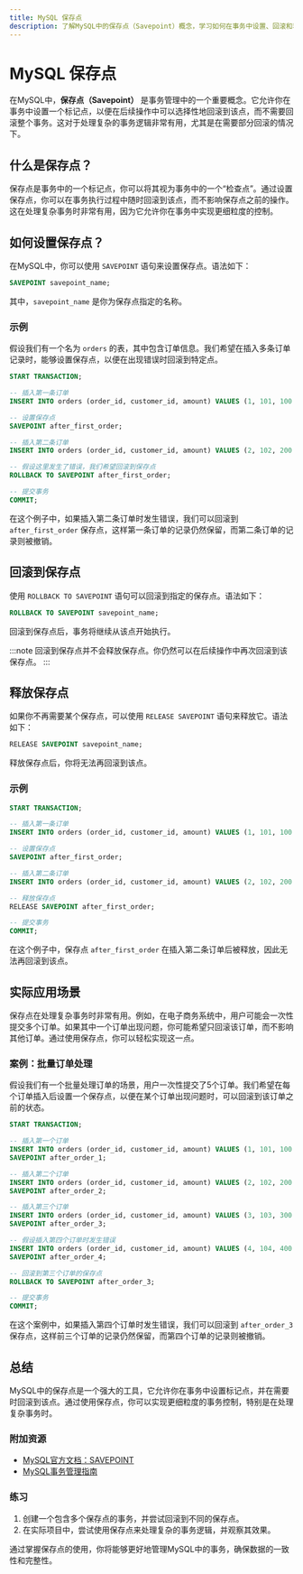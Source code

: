 ```yaml
---
title: MySQL 保存点
description: 了解MySQL中的保存点（Savepoint）概念，学习如何在事务中设置、回滚和释放保存点，并通过实际案例掌握其应用场景。
---
```


# MySQL 保存点

在MySQL中，**保存点（Savepoint）** 是事务管理中的一个重要概念。它允许你在事务中设置一个标记点，以便在后续操作中可以选择性地回滚到该点，而不需要回滚整个事务。这对于处理复杂的事务逻辑非常有用，尤其是在需要部分回滚的情况下。

## 什么是保存点？

保存点是事务中的一个标记点，你可以将其视为事务中的一个“检查点”。通过设置保存点，你可以在事务执行过程中随时回滚到该点，而不影响保存点之前的操作。这在处理复杂事务时非常有用，因为它允许你在事务中实现更细粒度的控制。

## 如何设置保存点？

在MySQL中，你可以使用 `SAVEPOINT` 语句来设置保存点。语法如下：

```sql
SAVEPOINT savepoint_name;
```

其中，`savepoint_name` 是你为保存点指定的名称。

### 示例

假设我们有一个名为 `orders` 的表，其中包含订单信息。我们希望在插入多条订单记录时，能够设置保存点，以便在出现错误时回滚到特定点。

```sql
START TRANSACTION;

-- 插入第一条订单
INSERT INTO orders (order_id, customer_id, amount) VALUES (1, 101, 100.00);

-- 设置保存点
SAVEPOINT after_first_order;

-- 插入第二条订单
INSERT INTO orders (order_id, customer_id, amount) VALUES (2, 102, 200.00);

-- 假设这里发生了错误，我们希望回滚到保存点
ROLLBACK TO SAVEPOINT after_first_order;

-- 提交事务
COMMIT;
```

在这个例子中，如果插入第二条订单时发生错误，我们可以回滚到 `after_first_order` 保存点，这样第一条订单的记录仍然保留，而第二条订单的记录则被撤销。

## 回滚到保存点

使用 `ROLLBACK TO SAVEPOINT` 语句可以回滚到指定的保存点。语法如下：

```sql
ROLLBACK TO SAVEPOINT savepoint_name;
```

回滚到保存点后，事务将继续从该点开始执行。

:::note
回滚到保存点并不会释放保存点。你仍然可以在后续操作中再次回滚到该保存点。
:::

## 释放保存点

如果你不再需要某个保存点，可以使用 `RELEASE SAVEPOINT` 语句来释放它。语法如下：

```sql
RELEASE SAVEPOINT savepoint_name;
```

释放保存点后，你将无法再回滚到该点。

### 示例

```sql
START TRANSACTION;

-- 插入第一条订单
INSERT INTO orders (order_id, customer_id, amount) VALUES (1, 101, 100.00);

-- 设置保存点
SAVEPOINT after_first_order;

-- 插入第二条订单
INSERT INTO orders (order_id, customer_id, amount) VALUES (2, 102, 200.00);

-- 释放保存点
RELEASE SAVEPOINT after_first_order;

-- 提交事务
COMMIT;
```

在这个例子中，保存点 `after_first_order` 在插入第二条订单后被释放，因此无法再回滚到该点。

## 实际应用场景

保存点在处理复杂事务时非常有用。例如，在电子商务系统中，用户可能会一次性提交多个订单。如果其中一个订单出现问题，你可能希望只回滚该订单，而不影响其他订单。通过使用保存点，你可以轻松实现这一点。

### 案例：批量订单处理

假设我们有一个批量处理订单的场景，用户一次性提交了5个订单。我们希望在每个订单插入后设置一个保存点，以便在某个订单出现问题时，可以回滚到该订单之前的状态。

```sql
START TRANSACTION;

-- 插入第一个订单
INSERT INTO orders (order_id, customer_id, amount) VALUES (1, 101, 100.00);
SAVEPOINT after_order_1;

-- 插入第二个订单
INSERT INTO orders (order_id, customer_id, amount) VALUES (2, 102, 200.00);
SAVEPOINT after_order_2;

-- 插入第三个订单
INSERT INTO orders (order_id, customer_id, amount) VALUES (3, 103, 300.00);
SAVEPOINT after_order_3;

-- 假设插入第四个订单时发生错误
INSERT INTO orders (order_id, customer_id, amount) VALUES (4, 104, 400.00);
SAVEPOINT after_order_4;

-- 回滚到第三个订单的保存点
ROLLBACK TO SAVEPOINT after_order_3;

-- 提交事务
COMMIT;
```

在这个案例中，如果插入第四个订单时发生错误，我们可以回滚到 `after_order_3` 保存点，这样前三个订单的记录仍然保留，而第四个订单的记录则被撤销。

## 总结

MySQL中的保存点是一个强大的工具，它允许你在事务中设置标记点，并在需要时回滚到该点。通过使用保存点，你可以实现更细粒度的事务控制，特别是在处理复杂事务时。

### 附加资源

- [MySQL官方文档：SAVEPOINT](https://dev.mysql.com/doc/refman/8.0/en/savepoint.html)
- [MySQL事务管理指南](https://dev.mysql.com/doc/refman/8.0/en/commit.html)

### 练习

1. 创建一个包含多个保存点的事务，并尝试回滚到不同的保存点。
2. 在实际项目中，尝试使用保存点来处理复杂的事务逻辑，并观察其效果。

通过掌握保存点的使用，你将能够更好地管理MySQL中的事务，确保数据的一致性和完整性。